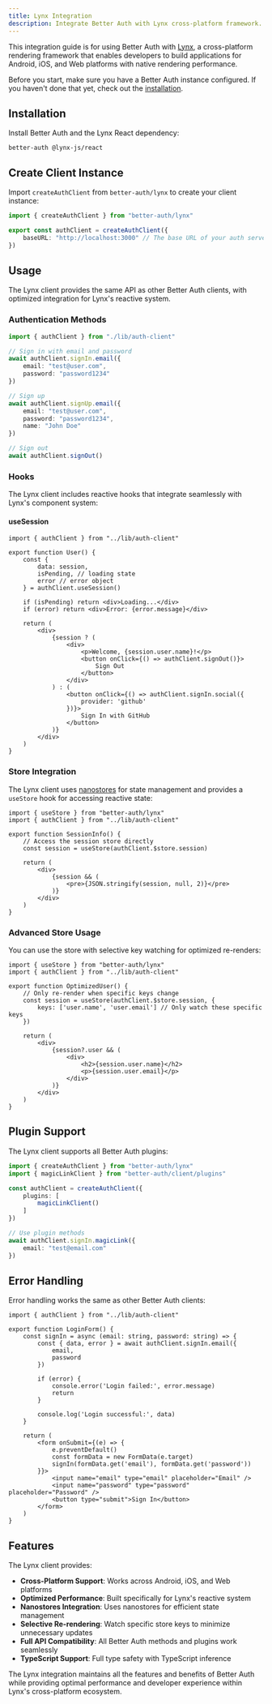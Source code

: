```yaml
---
title: Lynx Integration
description: Integrate Better Auth with Lynx cross-platform framework.
---
```


This integration guide is for using Better Auth with [Lynx](https://lynxjs.org), a cross-platform rendering framework that enables developers to build applications for Android, iOS, and Web platforms with native rendering performance.

Before you start, make sure you have a Better Auth instance configured. If you haven't done that yet, check out the [installation](/docs/installation).

## Installation

Install Better Auth and the Lynx React dependency:

```package-install
better-auth @lynx-js/react
```

## Create Client Instance

Import `createAuthClient` from `better-auth/lynx` to create your client instance:

```ts title="lib/auth-client.ts"
import { createAuthClient } from "better-auth/lynx"

export const authClient = createAuthClient({
    baseURL: "http://localhost:3000" // The base URL of your auth server
})
```

## Usage

The Lynx client provides the same API as other Better Auth clients, with optimized integration for Lynx's reactive system.

### Authentication Methods

```ts
import { authClient } from "./lib/auth-client"

// Sign in with email and password
await authClient.signIn.email({
    email: "test@user.com",
    password: "password1234"
})

// Sign up
await authClient.signUp.email({
    email: "test@user.com", 
    password: "password1234",
    name: "John Doe"
})

// Sign out
await authClient.signOut()
```

### Hooks

The Lynx client includes reactive hooks that integrate seamlessly with Lynx's component system:

#### useSession

```tsx title="components/user.tsx"
import { authClient } from "../lib/auth-client"

export function User() {
    const {
        data: session,
        isPending, // loading state
        error // error object 
    } = authClient.useSession()

    if (isPending) return <div>Loading...</div>
    if (error) return <div>Error: {error.message}</div>

    return (
        <div>
            {session ? (
                <div>
                    <p>Welcome, {session.user.name}!</p>
                    <button onClick={() => authClient.signOut()}>
                        Sign Out
                    </button>
                </div>
            ) : (
                <button onClick={() => authClient.signIn.social({
                    provider: 'github'
                })}>
                    Sign In with GitHub
                </button>
            )}
        </div>
    )
}
```

### Store Integration

The Lynx client uses [nanostores](https://github.com/nanostores/nanostores) for state management and provides a `useStore` hook for accessing reactive state:

```tsx title="components/session-info.tsx"
import { useStore } from "better-auth/lynx"
import { authClient } from "../lib/auth-client"

export function SessionInfo() {
    // Access the session store directly
    const session = useStore(authClient.$store.session)
    
    return (
        <div>
            {session && (
                <pre>{JSON.stringify(session, null, 2)}</pre>
            )}
        </div>
    )
}
```

### Advanced Store Usage

You can use the store with selective key watching for optimized re-renders:

```tsx title="components/optimized-user.tsx"
import { useStore } from "better-auth/lynx"
import { authClient } from "../lib/auth-client"

export function OptimizedUser() {
    // Only re-render when specific keys change
    const session = useStore(authClient.$store.session, {
        keys: ['user.name', 'user.email'] // Only watch these specific keys
    })
    
    return (
        <div>
            {session?.user && (
                <div>
                    <h2>{session.user.name}</h2>
                    <p>{session.user.email}</p>
                </div>
            )}
        </div>
    )
}
```

## Plugin Support

The Lynx client supports all Better Auth plugins:

```ts title="lib/auth-client.ts"
import { createAuthClient } from "better-auth/lynx"
import { magicLinkClient } from "better-auth/client/plugins"

const authClient = createAuthClient({
    plugins: [
        magicLinkClient()
    ]
})

// Use plugin methods
await authClient.signIn.magicLink({
    email: "test@email.com"
})
```

## Error Handling

Error handling works the same as other Better Auth clients:

```tsx title="components/login-form.tsx"
import { authClient } from "../lib/auth-client"

export function LoginForm() {
    const signIn = async (email: string, password: string) => {
        const { data, error } = await authClient.signIn.email({
            email,
            password
        })
        
        if (error) {
            console.error('Login failed:', error.message)
            return
        }
        
        console.log('Login successful:', data)
    }
    
    return (
        <form onSubmit={(e) => {
            e.preventDefault()
            const formData = new FormData(e.target)
            signIn(formData.get('email'), formData.get('password'))
        }}>
            <input name="email" type="email" placeholder="Email" />
            <input name="password" type="password" placeholder="Password" />
            <button type="submit">Sign In</button>
        </form>
    )
}
```

## Features

The Lynx client provides:

- **Cross-Platform Support**: Works across Android, iOS, and Web platforms
- **Optimized Performance**: Built specifically for Lynx's reactive system
- **Nanostores Integration**: Uses nanostores for efficient state management  
- **Selective Re-rendering**: Watch specific store keys to minimize unnecessary updates
- **Full API Compatibility**: All Better Auth methods and plugins work seamlessly
- **TypeScript Support**: Full type safety with TypeScript inference

The Lynx integration maintains all the features and benefits of Better Auth while providing optimal performance and developer experience within Lynx's cross-platform ecosystem.